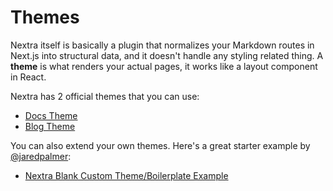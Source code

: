 # Themes

Nextra itself is basically a plugin that normalizes your Markdown routes in Next.js into structural data, and it doesn't handle any styling related thing. A **theme** is what renders your actual pages, it works like a layout component in React.

Nextra has 2 official themes that you can use:

- [Docs Theme](/themes/docs)
- [Blog Theme](/themes/blog)

You can also extend your own themes. Here's a great starter example by [@jaredpalmer](https://github.com/jaredpalmer):

- [Nextra Blank Custom Theme/Boilerplate Example](https://github.com/jaredpalmer/nextra-blank-custom-theme)
